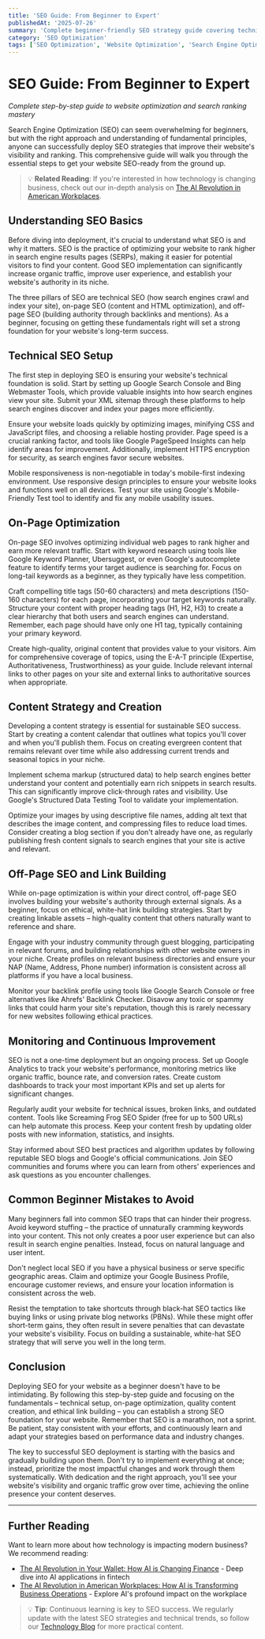 ```yaml
---
title: 'SEO Guide: From Beginner to Expert'
publishedAt: '2025-07-26'
summary: 'Complete beginner-friendly SEO strategy guide covering technical setup, content optimization, and proven best practices for dramatically improving rankings.'
category: 'SEO Optimization'
tags: ['SEO Optimization', 'Website Optimization', 'Search Engine Optimization', 'Beginner Tutorial', 'SEO Strategy']
---
```


# SEO Guide: From Beginner to Expert

*Complete step-by-step guide to website optimization and search ranking mastery*

Search Engine Optimization (SEO) can seem overwhelming for beginners, but with the right approach and understanding of fundamental principles, anyone can successfully deploy SEO strategies that improve their website's visibility and ranking. This comprehensive guide will walk you through the essential steps to get your website SEO-ready from the ground up.

> 💡 **Related Reading**: If you're interested in how technology is changing business, check out our in-depth analysis on [The AI Revolution in American Workplaces](/blog/ai-revolution-american-workplaces).

## Understanding SEO Basics
Before diving into deployment, it's crucial to understand what SEO is and why it matters. SEO is the practice of optimizing your website to rank higher in search engine results pages (SERPs), making it easier for potential visitors to find your content. Good SEO implementation can significantly increase organic traffic, improve user experience, and establish your website's authority in its niche.

The three pillars of SEO are technical SEO (how search engines crawl and index your site), on-page SEO (content and HTML optimization), and off-page SEO (building authority through backlinks and mentions). As a beginner, focusing on getting these fundamentals right will set a strong foundation for your website's long-term success.

## Technical SEO Setup
The first step in deploying SEO is ensuring your website's technical foundation is solid. Start by setting up Google Search Console and Bing Webmaster Tools, which provide valuable insights into how search engines view your site. Submit your XML sitemap through these platforms to help search engines discover and index your pages more efficiently.

Ensure your website loads quickly by optimizing images, minifying CSS and JavaScript files, and choosing a reliable hosting provider. Page speed is a crucial ranking factor, and tools like Google PageSpeed Insights can help identify areas for improvement. Additionally, implement HTTPS encryption for security, as search engines favor secure websites.

Mobile responsiveness is non-negotiable in today's mobile-first indexing environment. Use responsive design principles to ensure your website looks and functions well on all devices. Test your site using Google's Mobile-Friendly Test tool to identify and fix any mobile usability issues.

## On-Page Optimization
On-page SEO involves optimizing individual web pages to rank higher and earn more relevant traffic. Start with keyword research using tools like Google Keyword Planner, Ubersuggest, or even Google's autocomplete feature to identify terms your target audience is searching for. Focus on long-tail keywords as a beginner, as they typically have less competition.

Craft compelling title tags (50-60 characters) and meta descriptions (150-160 characters) for each page, incorporating your target keywords naturally. Structure your content with proper heading tags (H1, H2, H3) to create a clear hierarchy that both users and search engines can understand. Remember, each page should have only one H1 tag, typically containing your primary keyword.

Create high-quality, original content that provides value to your visitors. Aim for comprehensive coverage of topics, using the E-A-T principle (Expertise, Authoritativeness, Trustworthiness) as your guide. Include relevant internal links to other pages on your site and external links to authoritative sources when appropriate.

## Content Strategy and Creation
Developing a content strategy is essential for sustainable SEO success. Start by creating a content calendar that outlines what topics you'll cover and when you'll publish them. Focus on creating evergreen content that remains relevant over time while also addressing current trends and seasonal topics in your niche.

Implement schema markup (structured data) to help search engines better understand your content and potentially earn rich snippets in search results. This can significantly improve click-through rates and visibility. Use Google's Structured Data Testing Tool to validate your implementation.

Optimize your images by using descriptive file names, adding alt text that describes the image content, and compressing files to reduce load times. Consider creating a blog section if you don't already have one, as regularly publishing fresh content signals to search engines that your site is active and relevant.

## Off-Page SEO and Link Building
While on-page optimization is within your direct control, off-page SEO involves building your website's authority through external signals. As a beginner, focus on ethical, white-hat link building strategies. Start by creating linkable assets – high-quality content that others naturally want to reference and share.

Engage with your industry community through guest blogging, participating in relevant forums, and building relationships with other website owners in your niche. Create profiles on relevant business directories and ensure your NAP (Name, Address, Phone number) information is consistent across all platforms if you have a local business.

Monitor your backlink profile using tools like Google Search Console or free alternatives like Ahrefs' Backlink Checker. Disavow any toxic or spammy links that could harm your site's reputation, though this is rarely necessary for new websites following ethical practices.

## Monitoring and Continuous Improvement
SEO is not a one-time deployment but an ongoing process. Set up Google Analytics to track your website's performance, monitoring metrics like organic traffic, bounce rate, and conversion rates. Create custom dashboards to track your most important KPIs and set up alerts for significant changes.

Regularly audit your website for technical issues, broken links, and outdated content. Tools like Screaming Frog SEO Spider (free for up to 500 URLs) can help automate this process. Keep your content fresh by updating older posts with new information, statistics, and insights.

Stay informed about SEO best practices and algorithm updates by following reputable SEO blogs and Google's official communications. Join SEO communities and forums where you can learn from others' experiences and ask questions as you encounter challenges.

## Common Beginner Mistakes to Avoid
Many beginners fall into common SEO traps that can hinder their progress. Avoid keyword stuffing – the practice of unnaturally cramming keywords into your content. This not only creates a poor user experience but can also result in search engine penalties. Instead, focus on natural language and user intent.

Don't neglect local SEO if you have a physical business or serve specific geographic areas. Claim and optimize your Google Business Profile, encourage customer reviews, and ensure your location information is consistent across the web.

Resist the temptation to take shortcuts through black-hat SEO tactics like buying links or using private blog networks (PBNs). While these might offer short-term gains, they often result in severe penalties that can devastate your website's visibility. Focus on building a sustainable, white-hat SEO strategy that will serve you well in the long term.

## Conclusion

Deploying SEO for your website as a beginner doesn't have to be intimidating. By following this step-by-step guide and focusing on the fundamentals – technical setup, on-page optimization, quality content creation, and ethical link building – you can establish a strong SEO foundation for your website. Remember that SEO is a marathon, not a sprint. Be patient, stay consistent with your efforts, and continuously learn and adapt your strategies based on performance data and industry changes.

The key to successful SEO deployment is starting with the basics and gradually building upon them. Don't try to implement everything at once; instead, prioritize the most impactful changes and work through them systematically. With dedication and the right approach, you'll see your website's visibility and organic traffic grow over time, achieving the online presence your content deserves.

---

## Further Reading

Want to learn more about how technology is impacting modern business? We recommend reading:

- [The AI Revolution in Your Wallet: How AI is Changing Finance](/blog/ai-revolution-finance) - Deep dive into AI applications in fintech
- [The AI Revolution in American Workplaces: How AI is Transforming Business Operations](/blog/ai-revolution-american-workplaces) - Explore AI's profound impact on the workplace

> 💡 **Tip**: Continuous learning is key to SEO success. We regularly update with the latest SEO strategies and technical trends, so follow our [Technology Blog](/blog) for more practical content.

